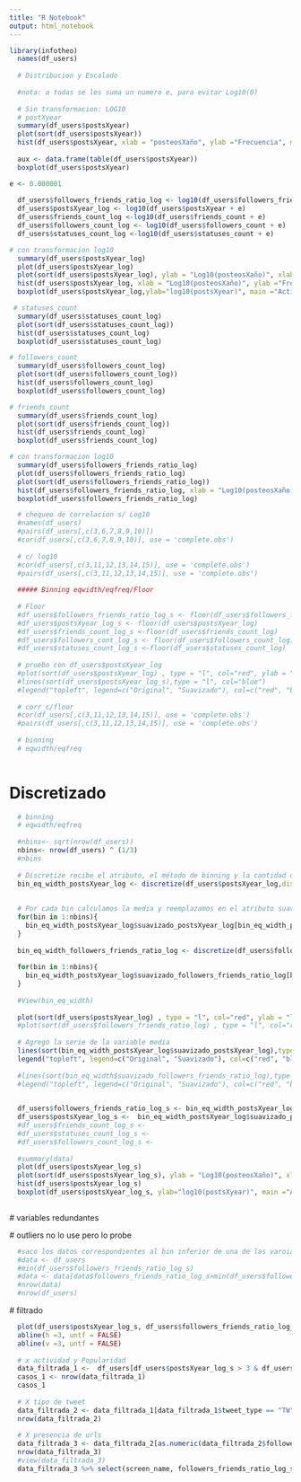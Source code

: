 ```yaml
---
title: "R Notebook"
output: html_notebook
---
```



```r
library(infotheo)
  names(df_users)
  
  # Distribucion y Escalado
  
  #nota: a todas se les suma un numero e, para evitar Log10(0)
  
  # Sin transformacion: LOG10
  # postXyear
  summary(df_users$postsXyear)
  plot(sort(df_users$postsXyear))
  hist(df_users$postsXyear, xlab = "posteosXaño", ylab ="Frecuencia", main="Distribución de la variable \n SIN transformación")
  
  aux <- data.frame(table(df_users$postsXyear))
  boxplot(df_users$postsXyear)
```

```r
e <- 0.000001 
  
  df_users$followers_friends_ratio_log <- log10(df_users$followers_friends_ratio + e)
  df_users$postsXyear_log <- log10(df_users$postsXyear + e)
  df_users$friends_count_log <-log10(df_users$friends_count + e)
  df_users$followers_count_log <- log10(df_users$followers_count + e)
  df_users$statuses_count_log <-log10(df_users$statuses_count + e)
```

```r
# con transformacion log10
  summary(df_users$postsXyear_log)
  plot(df_users$postsXyear_log)
  plot(sort(df_users$postsXyear_log), ylab = "Log10(posteosXaño)", xlab = "Observaciones", main="Actividad SIN discretizar")
  hist(df_users$postsXyear_log, xlab = "Log10(posteosXaño)", ylab ="Frecuencia", main="Distribución de la variable \n CON transformación")
  boxplot(df_users$postsXyear_log,ylab="log10(postsXyear)", main ="Actividad SIN discretizar")
```

```r
 # statuses_count
  summary(df_users$statuses_count_log)
  plot(sort(df_users$statuses_count_log))
  hist(df_users$statuses_count_log)
  boxplot(df_users$statuses_count_log)
```

```r
# followers_count
  summary(df_users$followers_count_log)
  plot(sort(df_users$followers_count_log))
  hist(df_users$followers_count_log)
  boxplot(df_users$followers_count_log)
```


```r
# friends_count
  summary(df_users$friends_count_log)
  plot(sort(df_users$friends_count_log))
  hist(df_users$friends_count_log)
  boxplot(df_users$friends_count_log)
```

```r
# con transformacion log10
  summary(df_users$followers_friends_ratio_log)
  plot(df_users$followers_friends_ratio_log)
  plot(sort(df_users$followers_friends_ratio_log))
  hist(df_users$followers_friends_ratio_log, xlab = "Log10(posteosXaño)", ylab ="Frecuencia", main="Distribución de la variable \n CON transformación")
  boxplot(df_users$followers_friends_ratio_log)
```


```r

  # chequeo de correlacion s/ Log10
  #names(df_users)
  #pairs(df_users[,c(3,6,7,8,9,10)])
  #cor(df_users[,c(3,6,7,8,9,10)], use = 'complete.obs')
  
  # c/ log10
  #cor(df_users[,c(3,11,12,13,14,15)], use = 'complete.obs')
  #pairs(df_users[,c(3,11,12,13,14,15)], use = 'complete.obs')
  
  ##### Binning eqwidth/eqfreq/Floor
  
  # Floor
  #df_users$followers_friends_ratio_log_s <- floor(df_users$followers_friends_ratio_log)
  #df_users$postsXyear_log_s <- floor(df_users$postsXyear_log)
  #df_users$friends_count_log_s <-floor(df_users$friends_count_log)
  #df_users$followers_cont_log_s <- floor(df_users$followers_count_log)
  #df_users$statuses_count_log_s <-floor(df_users$statuses_count_log)
  
  # pruebo con df_users$postsXyear_log
  #plot(sort(df_users$postsXyear_log) , type = "l", col="red", ylab = "postsXyear", xlab = "Observaciones", main = "Dato original vs suavizado_floor")
  #lines(sort(df_users$postsXyear_log_s),type = "l", col="blue")
  #legend("topleft", legend=c("Original", "Suavizado"), col=c("red", "blue"), lty=1)
  
  # corr c/floor
  #cor(df_users[,c(3,11,12,13,14,15)], use = 'complete.obs')
  #pairs(df_users[,c(3,11,12,13,14,15)], use = 'complete.obs')
  
  # binning
  # eqwidth/eqfreq
  
```

# Discretizado
```r

  # binning
  # eqwidth/eqfreq
  
  #nbins<- sqrt(nrow(df_users))
  nbins<- nrow(df_users) ^ (1/3) 
  #nbins
  
  # Discretize recibe el atributo, el método de binning y la cantidad de bins
  bin_eq_width_postsXyear_log <- discretize(df_users$postsXyear_log,disc="equalwidth", nbins = nbins)
  
  
  # Por cada bin calculamos la media y reemplazamos en el atributo suavizado
  for(bin in 1:nbins){
    bin_eq_width_postsXyear_log$suavizado_postsXyear_log[bin_eq_width_postsXyear_log$X==bin] = mean(df_users$postsXyear_log[bin_eq_width_postsXyear_log$X==bin])
  }
  
  bin_eq_width_followers_friends_ratio_log <- discretize(df_users$followers_friends_ratio_log,disc="equalwidth", nbins = nbins)
  
  for(bin in 1:nbins){
    bin_eq_width_postsXyear_log$suavizado_followers_friends_ratio_log[bin_eq_width_followers_friends_ratio_log$X==bin] = mean(df_users$followers_friends_ratio_log[ bin_eq_width_followers_friends_ratio_log$X==bin])
  }
  
  #View(bin_eq_width)
  
  plot(sort(df_users$postsXyear_log) , type = "l", col="red", ylab = "log10(postsXyear)", xlab = "Observaciones", main = "Actividad")
  #plot(sort(df_users$followers_friends_ratio_log) , type = "l", col="red", ylab = "log10(followers_friends_ratio)", xlab = "Observaciones", main = "Popularidad")
  
  # Agrego la serie de la variable media 
  lines(sort(bin_eq_width_postsXyear_log$suavizado_postsXyear_log),type = "l", col="blue")
  legend("topleft", legend=c("Original", "Suavizado"), col=c("red", "blue"), lty=1)
  
  #lines(sort(bin_eq_width$suavizado_followers_friends_ratio_log),type = "l", col="blue")
  #legend("topleft", legend=c("Original", "Suavizado"), col=c("red", "blue"), lty=1)
  
```

```r

  df_users$followers_friends_ratio_log_s <- bin_eq_width_postsXyear_log$suavizado_followers_friends_ratio_log
  df_users$postsXyear_log_s <-  bin_eq_width_postsXyear_log$suavizado_postsXyear_log
  #df_users$friends_count_log_s <- 
  #df_users$statuses_count_log_s <- 
  #df_users$followers_count_log_s <- 
  
  #summary(data)
  plot(df_users$postsXyear_log_s)
  plot(sort(df_users$postsXyear_log_s), ylab = "Log10(posteosXaño)", xlab = "Observaciones", main="Actividad discretizada \n en bins de igual ancho")
  hist(df_users$postsXyear_log_s)
  boxplot(df_users$postsXyear_log_s, ylab="log10(postsXyear)", main ="Actividad discretizada n\ en bins de igual ancho")
  
```


  
  # variables redundantes
  
  
  # outliers  no lo use pero lo probe
  
```r

  #saco los datos correspondientes al bin inferior de una de las varoiables
  #data <- df_users
  #min(df_users$followers_friends_ratio_log_s)
  #data <- data[data$followers_friends_ratio_log_s>min(df_users$followers_friends_ratio_log_s),]
  #nrow(data)
  #nrow(df_users)
```
  
  
  # filtrado
```r

  plot(df_users$postsXyear_log_s, df_users$followers_friends_ratio_log_s, xlab="Actividad", ylab="Popularidad")
  abline(h =3, untf = FALSE)
  abline(v =3, untf = FALSE)
  
  # x actividad y Popularidad
  data_filtrada_1 <-  df_users[df_users$postsXyear_log_s > 3 & df_users$followers_friends_ratio_log_s > 3,]
  casos_1 <- nrow(data_filtrada_1)
  casos_1
  
  # X tipo de tweet
  data_filtrada_2 <- data_filtrada_1[data_filtrada_1$tweet_type == "TW",]
  nrow(data_filtrada_2)
  
  # X presencia de urls
  data_filtrada_3 <- data_filtrada_2[as.numeric(data_filtrada_2$followers_friends_ratio_log_s) >= 3, ]
  nrow(data_filtrada_3)
  #view(data_filtrada_3)
  data_filtrada_3 %>% select(screen_name, followers_friends_ratio_log_s, postsXyear_log_s, url_tweets_ratio,) %>% arrange(desc(followers_friends_ratio_log_s)) 
```
  
  